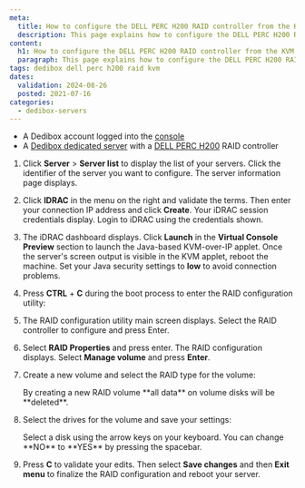 ```yaml
---
meta:
  title: How to configure the DELL PERC H200 RAID controller from the KVM
  description: This page explains how to configure the DELL PERC H200 RAID controller on a Khulnasoft Dedibox from the KVM
content:
  h1: How to configure the DELL PERC H200 RAID controller from the KVM
  paragraph: This page explains how to configure the DELL PERC H200 RAID controller on a Khulnasoft Dedibox from the KVM
tags: dedibox dell perc h200 raid kvm
dates:
  validation: 2024-08-26
  posted: 2021-07-16
categories:
  - dedibox-servers
---
```


<Macro id="requirements" />

- A Dedibox account logged into the [console](https://console.online.net)
- A [Dedibox dedicated server](https://www.khulnasoft.com/en/dedibox/) with a [DELL PERC H200](https://www.dell.com/support/kbdoc/en-us/000134280/perc-dell-perc-h200-and-6gbps-sas-hba-features) RAID controller

1. Click **Server** > **Server list** to display the list of your servers. Click the identifier of the server you want to configure. The server information page displays.
2. Click **IDRAC** in the menu on the right and validate the terms. Then enter your connection IP address and click **Create**. Your iDRAC session credentials display. Login to iDRAC using the credentials shown.
3. The iDRAC dashboard displays. Click **Launch** in the **Virtual Console Preview** section to launch the Java-based KVM-over-IP applet. Once the server's screen output is visible in the KVM applet, reboot the machine.
    <Message type="tip">
      Set your Java security settings to **low** to avoid connection problems.
    </Message>
4. Press **CTRL** + **C** during the boot process to enter the RAID configuration utility:
    <Lightbox src="khulnasoft_h200_enter_config.webp" alt="" />
5. The RAID configuration utility main screen displays. Select the RAID controller to configure and press Enter.
    <Lightbox src="khulnasoft_h200_01.webp" alt="" />
6. Select **RAID Properties** and press enter. The RAID configuration displays. Select **Manage volume** and press **Enter**.
    <Lightbox src="khulnasoft_h200_03.webp" alt="" />
7. Create a new volume and select the RAID type for the volume:
    <Lightbox src="khulnasoft_h200_05.webp" alt="" />

    <Message type="important">
      By creating a new RAID volume **all data** on volume disks will be **deleted**.
    </Message>
8. Select the drives for the volume and save your settings:
    <Lightbox src="khulnasoft_h200_06.webp" alt="" />

    <Message type="tip">
      Select a disk using the arrow keys on your keyboard. You can change **NO** to **YES** by pressing the spacebar.
    </Message>
9. Press **C** to validate your edits. Then select **Save changes** and then **Exit menu** to finalize the RAID configuration and reboot your server.


